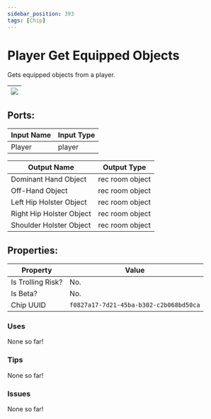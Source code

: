 ```yaml
---
sidebar_position: 393
tags: [Chip]
---
```


# Player Get Equipped Objects


Gets equipped objects from a player.

| ![](https://images-ext-2.discordapp.net/external/MPmIaQzlEPmgGWlgi-WxBBXt0Bjv_zWPkg1y1f_sy3s/https/www.recroomcircuits.com/image/circuit/absolute-value?width=206&height=108) |
|-----|

## Ports:

| Input Name | Input Type |
|-----------|-----------|
| Player | player |

| Output Name | Output Type |
|-----------|-----------|
| Dominant Hand Object | rec room object |
| Off-Hand Object | rec room object |
| Left Hip Holster Object | rec room object |
| Right Hip Holster Object | rec room object |
| Shoulder Holster Object | rec room object |

## Properties:

| Property  | Value |
|-------------------|-----------|
| Is Trolling Risk? | No. |
| Is Beta? | No. |
| Chip UUID | `f0827a17-7d21-45ba-b302-c2b068bd50ca` |

### Uses

None so far!

### Tips

None so far!

### Issues

None so far!